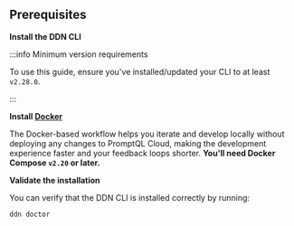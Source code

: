 
## Prerequisites

**Install the DDN CLI**

:::info Minimum version requirements

To use this guide, ensure you've installed/updated your CLI to at least `v2.28.0`.

:::

<InstallTheCli />

**Install [Docker](https://docs.docker.com/engine/install/)**

The Docker-based workflow helps you iterate and develop locally without deploying any changes to PromptQL Cloud, making
the development experience faster and your feedback loops shorter. **You'll need Docker Compose `v2.20` or later.**

**Validate the installation**

You can verify that the DDN CLI is installed correctly by running:

```ddn
ddn doctor
```
